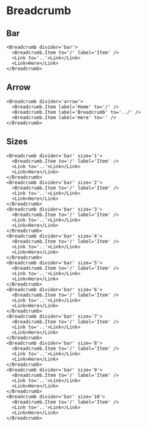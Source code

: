 
# Breadcrumb

## Bar

```tsx live
<Breadcrumb divider='bar'>
  <Breadcrumb.Item to='/' label='Item' />
  <Link to='..'>Link</Link>
  <Link>Here</Link>
</Breadcrumb>
```

## Arrow
```tsx live
<Breadcrumb divider='arrow'>
  <Breadcrumb.Item label='Home' to='/' />
  <Breadcrumb.Item label='Breadcrumb' to='../' />
  <Breadcrumb.Item label='Here' to='' />
</Breadcrumb>
```

## Sizes
```tsx live dir=col
<Breadcrumb divider='bar' size='1'>
  <Breadcrumb.Item to='/' label='Item' />
  <Link to='..'>Link</Link>
  <Link>Here</Link>
</Breadcrumb>
<Breadcrumb divider='bar' size='2'>
  <Breadcrumb.Item to='/' label='Item' />
  <Link to='..'>Link</Link>
  <Link>Here</Link>
</Breadcrumb>
<Breadcrumb divider='bar' size='3'>
  <Breadcrumb.Item to='/' label='Item' />
  <Link to='..'>Link</Link>
  <Link>Here</Link>
</Breadcrumb>
<Breadcrumb divider='bar' size='4'>
  <Breadcrumb.Item to='/' label='Item' />
  <Link to='..'>Link</Link>
  <Link>Here</Link>
</Breadcrumb>
<Breadcrumb divider='bar' size='5'>
  <Breadcrumb.Item to='/' label='Item' />
  <Link to='..'>Link</Link>
  <Link>Here</Link>
</Breadcrumb>
<Breadcrumb divider='bar' size='6'>
  <Breadcrumb.Item to='/' label='Item' />
  <Link to='..'>Link</Link>
  <Link>Here</Link>
</Breadcrumb>
<Breadcrumb divider='bar' size='7'>
  <Breadcrumb.Item to='/' label='Item' />
  <Link to='..'>Link</Link>
  <Link>Here</Link>
</Breadcrumb>
<Breadcrumb divider='bar' size='8'>
  <Breadcrumb.Item to='/' label='Item' />
  <Link to='..'>Link</Link>
  <Link>Here</Link>
</Breadcrumb>
<Breadcrumb divider='bar' size='9'>
  <Breadcrumb.Item to='/' label='Item' />
  <Link to='..'>Link</Link>
  <Link>Here</Link>
</Breadcrumb>
<Breadcrumb divider='bar' size='10'>
  <Breadcrumb.Item to='/' label='Item' />
  <Link to='..'>Link</Link>
  <Link>Here</Link>
</Breadcrumb>
```
